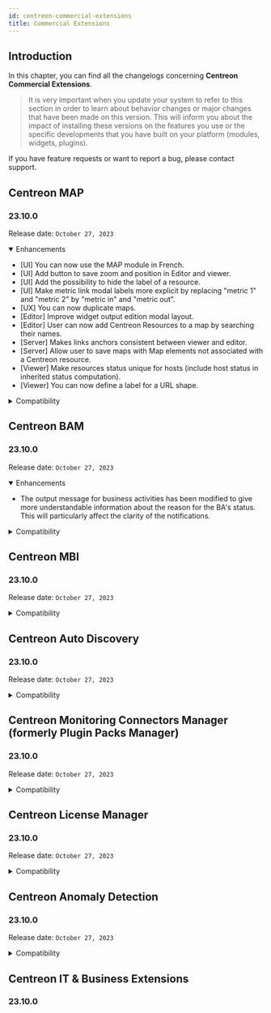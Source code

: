 ```yaml
---
id: centreon-commercial-extensions
title: Commercial Extensions
---
```



## Introduction

In this chapter, you can find all the changelogs concerning **Centreon Commercial Extensions**.

> It is very important when you update your system to refer to this section in order to learn about behavior changes or
> major changes that have been made on this version. This will inform you about the impact of installing these
> versions on the features you use or the specific developments that you have built on your platform (modules,
> widgets, plugins).

If you have feature requests or want to report a bug, please contact support.

<ExpandCollapseAll />

## Centreon MAP

### 23.10.0

Release date: `October 27, 2023`

<details open>
  <summary>Enhancements</summary>

- [UI] You can now use the MAP module in French.
- [UI] Add button to save zoom and position in Editor and viewer.
- [UI] Add the possibility to hide the label of a resource.
- [UI] Make metric link modal labels more explicit by replacing "metric 1" and "metric 2" by "metric in" and "metric out".
- [UX] You can now duplicate maps.
- [Editor] Improve widget output edition modal layout.
- [Editor] User can now add Centreon Resources to a map by searching their names.
- [Server] Makes links anchors consistent between viewer and editor.
- [Server] Allow user to save maps with Map elements not associated with a Centreon resource.
- [Viewer] Make resources status unique for hosts (include host status in inherited status computation).
- [Viewer] You can now define a label for a URL shape.

</details>

<details>
  <summary>Compatibility</summary>

- Compatibility with other 23.10 components.

</details>

## Centreon BAM

### 23.10.0

Release date: `October 27, 2023`

<details open>
  <summary>Enhancements</summary>
  
- The output message for business activities has been modified to give more understandable information about the reason for the BA's status. This will particularly affect the clarity of the notifications.

</details>

<details>
  <summary>Compatibility</summary>

- Compatibility with other 23.10 components.

</details>

## Centreon MBI

### 23.10.0

Release date: `October 27, 2023`

<details>
  <summary>Compatibility</summary>

- Compatibility with other 23.10 components.

</details>

## Centreon Auto Discovery

### 23.10.0

Release date: `October 27, 2023`

<details>
  <summary>Compatibility</summary>

- Compatibility with other 23.10 components.

</details>

## Centreon Monitoring Connectors Manager (formerly Plugin Packs Manager)

### 23.10.0

Release date: `October 27, 2023`

<details>
  <summary>Compatibility</summary>

- Compatibility with other 23.10 components.

</details>

## Centreon License Manager

### 23.10.0

Release date: `October 27, 2023`

<details>
  <summary>Compatibility</summary>

- Compatibility with other 23.10 components.

</details>

## Centreon Anomaly Detection

### 23.10.0

Release date: `October 27, 2023`

<details>
  <summary>Compatibility</summary>

- Compatibility with other 23.10 components.

</details>

## Centreon IT & Business Extensions

### 23.10.0
